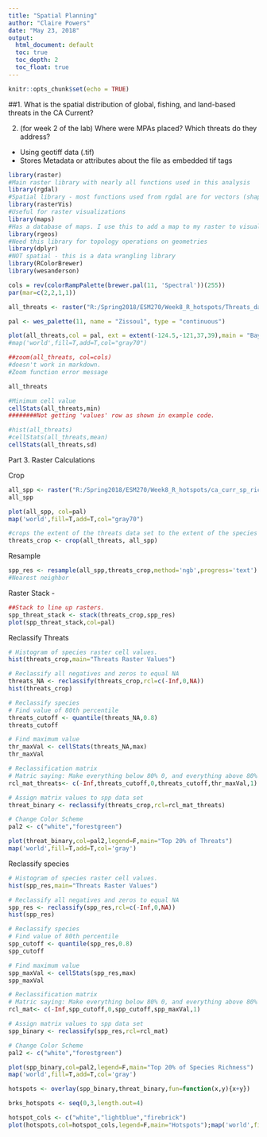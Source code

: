 ```yaml
---
title: "Spatial Planning"
author: "Claire Powers"
date: "May 23, 2018"
output:
  html_document: default
  toc: true
  toc_depth: 2
  toc_float: true
---
```


```r
knitr::opts_chunk$set(echo = TRUE)
```

##1. What is the spatial distribution of global, fishing, and land-based threats in the CA Current?

2. (for week 2 of the lab) Where were MPAs placed? Which threats do they address?


- Using geotiff data (.tif)
- Stores Metadata or attributes about the file as embedded tif tags

```r

library(raster)       
#Main raster library with nearly all functions used in this analysis
library(rgdal)        
#Spatial library - most functions used from rgdal are for vectors (shapefiles)
library(rasterVis)    
#Useful for raster visualizations
library(maps)         
#Has a database of maps. I use this to add a map to my raster to visualize land boundaries
library(rgeos)        
#Need this library for topology operations on geometries
library(dplyr)        
#NOT spatial - this is a data wrangling library
library(RColorBrewer)
library(wesanderson)
```

```r
cols = rev(colorRampPalette(brewer.pal(11, 'Spectral'))(255))
par(mar=c(2,2,1,1)) 
```

```r
all_threats <- raster("R:/Spring2018/ESM270/Week8_R_hotspots/Threats_data/full_modelnv.tif")

pal <- wes_palette(11, name = "Zissou1", type = "continuous")
```

```r
plot(all_threats,col = pal, ext = extent(-124.5,-121,37,39),main = "Bay Area Threats")
#map('world',fill=T,add=T,col="gray70")

##zoom(all_threats, col=cols)
#doesn't work in markdown. 
#Zoom function error message
```

```r
all_threats

#Minimum cell value
cellStats(all_threats,min)
########Not getting 'values' row as shown in example code. 

#hist(all_threats)
#cellStats(all_threats,mean)
cellStats(all_threats,sd)
```

Part 3. Raster Calculations

Crop
```r

all_spp <- raster("R:/Spring2018/ESM270/Week8_R_hotspots/ca_curr_sp_rich.tif")
all_spp

plot(all_spp, col=pal)
map('world',fill=T,add=T,col="gray70")

#crops the extent of the threats data set to the extent of the species data set. 
threats_crop <- crop(all_threats, all_spp)
```

Resample
```r
spp_res <- resample(all_spp,threats_crop,method='ngb',progress='text')
#Nearest neighbor 
```

Raster Stack - 
```r
##Stack to line up rasters.
spp_threat_stack <- stack(threats_crop,spp_res)
plot(spp_threat_stack,col=pal)
```
Reclassify Threats
```r
# Histogram of species raster cell values.
hist(threats_crop,main="Threats Raster Values")

# Reclassify all negatives and zeros to equal NA
threats_NA <- reclassify(threats_crop,rcl=c(-Inf,0,NA))
hist(threats_crop)

# Reclassify species
# Find value of 80th percentile
threats_cutoff <- quantile(threats_NA,0.8)
threats_cutoff

# Find maximum value
thr_maxVal <- cellStats(threats_NA,max)
thr_maxVal

# Reclassification matrix
# Matric saying: Make everything below 80% 0, and everything above 80% 1
rcl_mat_threats<- c(-Inf,threats_cutoff,0,threats_cutoff,thr_maxVal,1)

# Assign matrix values to spp data set
threat_binary <- reclassify(threats_crop,rcl=rcl_mat_threats)

# Change Color Scheme
pal2 <- c("white","forestgreen")

plot(threat_binary,col=pal2,legend=F,main="Top 20% of Threats")
map('world',fill=T,add=T,col='gray')
```


Reclassify species
```r
# Histogram of species raster cell values.
hist(spp_res,main="Threats Raster Values")

# Reclassify all negatives and zeros to equal NA
spp_res <- reclassify(spp_res,rcl=c(-Inf,0,NA))
hist(spp_res)

# Reclassify species
# Find value of 80th percentile
spp_cutoff <- quantile(spp_res,0.8)
spp_cutoff

# Find maximum value
spp_maxVal <- cellStats(spp_res,max)
spp_maxVal

# Reclassification matrix
# Matric saying: Make everything below 80% 0, and everything above 80% 1
rcl_mat<- c(-Inf,spp_cutoff,0,spp_cutoff,spp_maxVal,1)

# Assign matrix values to spp data set
spp_binary <- reclassify(spp_res,rcl=rcl_mat)

# Change Color Scheme
pal2 <- c("white","forestgreen")

plot(spp_binary,col=pal2,legend=F,main="Top 20% of Species Richness")
map('world',fill=T,add=T,col='gray')
```


```r
hotspots <- overlay(spp_binary,threat_binary,fun=function(x,y){x+y})

brks_hotspots <- seq(0,3,length.out=4) 

hotspot_cols <- c("white","lightblue","firebrick") 
plot(hotspots,col=hotspot_cols,legend=F,main="Hotspots");map('world',fill=T,add=T,col='gray80')
```

